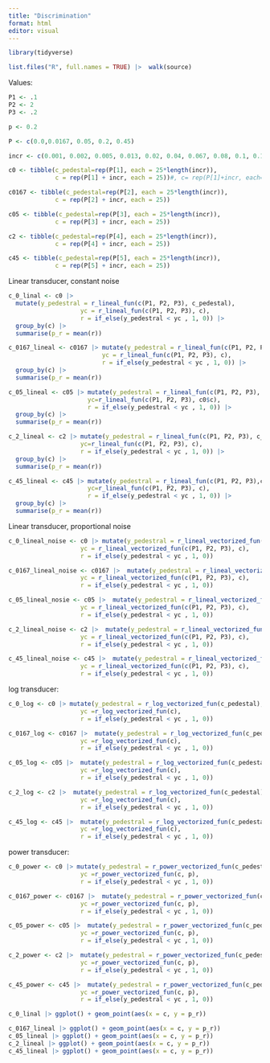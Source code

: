 ```yaml
---
title: "Discrimination"
format: html
editor: visual
---
```


```r
library(tidyverse)

list.files("R", full.names = TRUE) |>  walk(source)
```
Values:
```r

P1 <- .1
P2 <- 2
P3 <- .2

p <- 0.2
```


```r
P <- c(0.0,0.0167, 0.05, 0.2, 0.45)

incr <- c(0.001, 0.002, 0.005, 0.013, 0.02, 0.04, 0.067, 0.08, 0.1, 0.17, 0.23, 0.31, 0.5)

c0 <- tibble(c_pedestal=rep(P[1], each = 25*length(incr)),
             c = rep(P[1] + incr, each = 25))#, c= rep(P[1]+incr, each= 100)) 

c0167 <- tibble(c_pedestal=rep(P[2], each = 25*length(incr)),
             c = rep(P[2] + incr, each = 25)) 

c05 <- tibble(c_pedestal=rep(P[3], each = 25*length(incr)),
             c = rep(P[3] + incr, each = 25))  

c2 <- tibble(c_pedestal=rep(P[4], each = 25*length(incr)),
             c = rep(P[4] + incr, each = 25))  

c45 <- tibble(c_pedestal=rep(P[5], each = 25*length(incr)),
             c = rep(P[5] + incr, each = 25))  

```



Linear transducer, constant noise
```r

c_0_linal <- c0 |> 
  mutate(y_pedestral = r_lineal_fun(c(P1, P2, P3), c_pedestal), 
                    yc = r_lineal_fun(c(P1, P2, P3), c),
                    r = if_else(y_pedestral < yc , 1, 0)) |> 
  group_by(c) |> 
  summarise(p_r = mean(r))

c_0167_lineal <- c0167 |> mutate(y_pedestral = r_lineal_fun(c(P1, P2, P3), c_pedestal), 
                          yc = r_lineal_fun(c(P1, P2, P3), c),
                          r = if_else(y_pedestral < yc , 1, 0)) |> 
  group_by(c) |> 
  summarise(p_r = mean(r))

c_05_lineal <- c05 |> mutate(y_pedestral = r_lineal_fun(c(P1, P2, P3), c_pedestal), 
                      yc=r_lineal_fun(c(P1, P2, P3), c0$c),
                      r = if_else(y_pedestral < yc , 1, 0)) |> 
  group_by(c) |> 
  summarise(p_r = mean(r))

c_2_lineal <- c2 |> mutate(y_pedestral = r_lineal_fun(c(P1, P2, P3), c_pedestal),
                    yc=r_lineal_fun(c(P1, P2, P3), c),
                    r = if_else(y_pedestral < yc , 1, 0)) |> 
  group_by(c) |> 
  summarise(p_r = mean(r))

c_45_lineal <- c45 |> mutate(y_pedestral = r_lineal_fun(c(P1, P2, P3),c_pedestal), 
                      yc=r_lineal_fun(c(P1, P2, P3), c),
                      r = if_else(y_pedestral < yc , 1, 0)) |> 
  group_by(c) |> 
  summarise(p_r = mean(r))

```


Linear transducer, proportional noise

```r
c_0_lineal_noise <- c0 |> mutate(y_pedestral = r_lineal_vectorized_fun(c(P1, P2, P3), c_pedestal), 
                    yc = r_lineal_vectorized_fun(c(P1, P2, P3), c),
                    r = if_else(y_pedestral < yc , 1, 0))

c_0167_lineal_noise <- c0167 |>  mutate(y_pedestral = r_lineal_vectorized_fun(c(P1, P2, P3), c_pedestal), 
                    yc = r_lineal_vectorized_fun(c(P1, P2, P3), c),
                    r = if_else(y_pedestral < yc , 1, 0))

c_05_lineal_nosie <- c05 |>  mutate(y_pedestral = r_lineal_vectorized_fun(c(P1, P2, P3), c_pedestal), 
                    yc = r_lineal_vectorized_fun(c(P1, P2, P3), c),
                    r = if_else(y_pedestral < yc , 1, 0))

c_2_lineal_noise <- c2 |>  mutate(y_pedestral = r_lineal_vectorized_fun(c(P1, P2, P3), c_pedestal), 
                    yc = r_lineal_vectorized_fun(c(P1, P2, P3), c),
                    r = if_else(y_pedestral < yc , 1, 0))

c_45_lineal_noise <- c45 |>  mutate(y_pedestral = r_lineal_vectorized_fun(c(P1, P2, P3), c_pedestal), 
                    yc = r_lineal_vectorized_fun(c(P1, P2, P3), c),
                    r = if_else(y_pedestral < yc , 1, 0))

```



log transducer:
```r
c_0_log <- c0 |> mutate(y_pedestral = r_log_vectorized_fun(c_pedestal), 
                    yc =r_log_vectorized_fun(c),
                    r = if_else(y_pedestral < yc , 1, 0))

c_0167_log <- c0167 |>  mutate(y_pedestral = r_log_vectorized_fun(c_pedestal), 
                    yc =r_log_vectorized_fun(c),
                    r = if_else(y_pedestral < yc , 1, 0))

c_05_log <- c05 |>  mutate(y_pedestral = r_log_vectorized_fun(c_pedestal), 
                    yc =r_log_vectorized_fun(c),
                    r = if_else(y_pedestral < yc , 1, 0))

c_2_log <- c2 |>  mutate(y_pedestral = r_log_vectorized_fun(c_pedestal), 
                    yc =r_log_vectorized_fun(c),
                    r = if_else(y_pedestral < yc , 1, 0))

c_45_log <- c45 |>  mutate(y_pedestral = r_log_vectorized_fun(c_pedestal), 
                    yc =r_log_vectorized_fun(c),
                    r = if_else(y_pedestral < yc , 1, 0))

```


power transducer:

```r
c_0_power <- c0 |> mutate(y_pedestral = r_power_vectorized_fun(c_pedestal, p), 
                    yc =r_power_vectorized_fun(c, p),
                    r = if_else(y_pedestral < yc , 1, 0))

c_0167_power <- c0167 |>  mutate(y_pedestral = r_power_vectorized_fun(c_pedestal, p), 
                    yc =r_power_vectorized_fun(c, p),
                    r = if_else(y_pedestral < yc , 1, 0))

c_05_power <- c05 |>  mutate(y_pedestral = r_power_vectorized_fun(c_pedestal, p), 
                    yc =r_power_vectorized_fun(c, p),
                    r = if_else(y_pedestral < yc , 1, 0))

c_2_power <- c2 |>  mutate(y_pedestral = r_power_vectorized_fun(c_pedestal, p), 
                    yc =r_power_vectorized_fun(c, p),
                    r = if_else(y_pedestral < yc , 1, 0))

c_45_power <- c45 |>  mutate(y_pedestral = r_power_vectorized_fun(c_pedestal, p), 
                    yc =r_power_vectorized_fun(c, p),
                    r = if_else(y_pedestral < yc , 1, 0))
```



```r
c_0_linal |> ggplot() + geom_point(aes(x = c, y = p_r))

c_0167_lineal |> ggplot() + geom_point(aes(x = c, y = p_r))
c_05_lineal |> ggplot() + geom_point(aes(x = c, y = p_r))
c_2_lineal |> ggplot() + geom_point(aes(x = c, y = p_r))
c_45_lineal |> ggplot() + geom_point(aes(x = c, y = p_r))

```

```r

```

